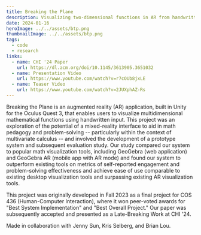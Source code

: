 ```yaml
---
title: Breaking the Plane
description: Visualizing two-dimensional functions in AR from handwritten input. Accepted to CHI 2024.
date: 2024-01-16
heroImage: ../../assets/btp.png
thumbnailImage: ../../assets/btp.png
tags:
  - code
  - research
links:
  - name: CHI '24 Paper
    url: https://dl.acm.org/doi/10.1145/3613905.3651032
  - name: Presentation Video
    url: https://www.youtube.com/watch?v=r7cOUb8jxLE
  - name: Teaser Video
    url: https://www.youtube.com/watch?v=2JUXphAZ-Rs
---
```


Breaking the Plane is an augmented reality (AR) application, built in Unity for the Oculus Quest 3,
that enables users to visualize multidimensional mathematical functions using handwritten input.
This project was an exploration of the potential of a mixed-reality interface to aid in math pedagogy
and problem-solving -- particularly within the context of multivariate calculus -- and involved the development
of a prototype system and subsequent evaluation study. Our study compared our system to popular math visualization tools,
including GeoGebra (web application) and GeoGebra AR (mobile app with AR mode) and found our system to outperform existing
tools on metrics of self-reported engagement and problem-solving effectiveness and achieve ease of use comparable to existing desktop
visualization tools and surpassing existing AR visualization tools.  

This project was originally developed in Fall 2023 as a final project for COS 436 (Human-Computer Interaction), where it won peer-voted awards
for "Best System Implementation" and "Best Overall Project." Our paper was subsequently accepted and presented as a Late-Breaking Work at CHI '24.

Made in collaboration with Jenny Sun, Kris Selberg, and Brian Lou.